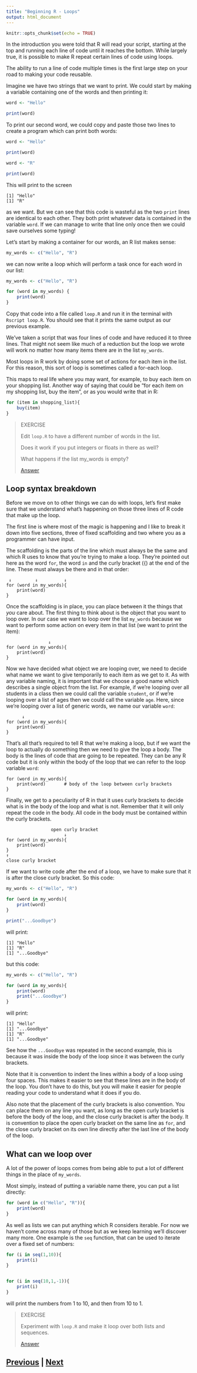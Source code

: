 ```yaml
---
title: "Beginning R - Loops"
output: html_document
---
```


```r
knitr::opts_chunk$set(echo = TRUE)
```

In the introduction you were told that R will read your script, starting at the 
top and running each line of code until it reaches the bottom. While largely true, 
it is possible to make R repeat certain lines of code using loops.

The ability to run a line of code multiple times is the first large step on 
your road to making your code reusable.

Imagine we have two strings that we want to print. We could start by making 
a variable containing one of the words and then printing it:

```R
word <- "Hello"

print(word)
```

To print our second word, we could copy and paste those two lines to 
create a program which can print both words:

```R
word <- "Hello"

print(word)

word <- "R"

print(word)
```

This will print to the screen

```
[1] "Hello"
[1] "R"
```

as we want. But we can see that this code is wasteful as the two `print` lines 
are identical to each other. They both print whatever data is contained in the 
variable `word`. If we can manage to write that line only once then we could 
save ourselves some typing!

Let's start by making a container for our words, an R list makes sense:

```R
my_words <- c("Hello", "R")
```

we can now write a loop which will perform a task once for each word in our list:

```R
my_words <- c("Hello", "R")

for (word in my_words) {
    print(word)
}
```

Copy that code into a file called `loop.R` and run it in the terminal with 
`Rscript loop.R`. You should see that it prints the same output as our previous example.

We've taken a script that was four lines of code and have reduced it to three lines. 
That might not seem like much of a reduction but the loop we wrote will work no 
matter how many items there are in the list `my_words`.

Most loops in R work by doing some set of actions for each item in the list. 
For this reason, this sort of loop is sometimes called a for-each loop.

This maps to real life where you may want, for example, to buy each item on 
your shopping list. Another way of saying that could 
be "for each item on my shopping list, buy the item", or as you would write 
that in R:

```R
for (item in shopping_list){
    buy(item)
}
```

> EXERCISE
>
> Edit `loop.R` to have a different number of words in the list.
> 
> Does it work if you put integers or floats in there as well?
>
> What happens if the list my_words is empty?
>
> [Answer](loops_answer01.html)

## Loop syntax breakdown

Before we move on to other things we can do with loops, let's first make sure 
that we understand what's happening on those three lines of R code that make up the loop.

The first line is where most of the magic is happening and I like to break it down 
into five sections, three of fixed scaffolding and two where you as a programmer can have input.

The scaffolding is the parts of the line which must always be the same and 
which R uses to know that you're trying to make a loop. They're pointed out 
here as the word `for`, the word `in` and the curly bracket ({) at the end of the line. 
These must always be there and in that order:

```
 ↓         ↓          ↓
for (word in my_words){
    print(word)
}
```

Once the scaffolding is in place, you can place between it the things that *you* 
care about. The first thing to think about is the object that you want to loop over. 
In our case we want to loop over the list `my_words` because we want to perform 
some action on every item in that list (we want to print the item):

```
                ↓
for (word in my_words){
    print(word)
}
```

Now we have decided what object we are looping over, we need to decide what 
name we want to give temporarily to each item as we get to it. As with 
any variable naming, it is important that we choose a good name which 
describes a single object from the list. For example, if we're looping 
over all students in a class then we could call the variable `student`, 
or if we're looping over a list of ages then we could call the variable `age`. 
Here, since we're looping over a list of generic words, we name our variable `word`:

```
      ↓
for (word in my_words){
    print(word)
}
```

That's all that's required to tell R that we're making a loop, but if we want 
the loop to actually do something then we need to give the loop a body. 
The body is the lines of code that are going to be repeated. They can be 
any R code but it is only within the body of the loop that we can refer 
to the loop variable `word`:

```
for (word in my_words){
    print(word)       # body of the loop between curly brackets
}
```

Finally, we get to a peculiarity of R in that it uses curly brackets to decide 
what is in the body of the loop and what is not. Remember that it will 
only repeat the code in the body. All code in the body must be 
contained within the curly brackets.

```
                 open curly bracket
                      ↓
for (word in my_words){
    print(word)
}
↑
close curly bracket
```

If we want to write code after the end of a loop, we have to make sure that 
it is after the close curly bracket. So this code:

```R
my_words <- c("Hello", "R")

for (word in my_words){
    print(word)
}

print("...Goodbye")
```

will print:

```
[1] "Hello"
[1] "R"
[1] "...Goodbye"
```

but this code:

```R
my_words <- c("Hello", "R")

for (word in my_words){
    print(word)
    print("...Goodbye")
}
```

will print:

```
[1] "Hello"
[1] "...Goodbye"
[1] "R"
[1] "...Goodbye"
```

See how the `...Goodbye` was repeated in the second example, this is because 
it was inside the body of the loop since it was between the curly brackets.

Note that it is convention to indent the lines within a body of a loop using 
four spaces. This makes it easier to see that these lines are in the body 
of the loop. You don't have to do this, but you will make it easier for 
people reading your code to understand what it does if you do.

Also note that the placement of the curly brackets is also convention. 
You can place them on any line you want, as long as the open curly bracket
is before the body of the loop, and the close curly bracket is after
the body. It is convention to place the open curly bracket on the 
same line as `for`, and the close curly bracket on its own line directly
after the last line of the body of the loop.

## What can we loop over

A lot of the power of loops comes from being able to put a lot of different things 
in the place of `my_words`.

Most simply, instead of putting a variable name there, you can put a list directly:

```R
for (word in c("Hello", "R")){
    print(word)
}
```

As well as lists we can put anything which R considers iterable. 
For now we haven't come across many of those but as we keep learning 
we'll discover many more. One example is the `seq` function, that can 
be used to iterate over a fixed set of numbers:

```R
for (i in seq(1,10)){
    print(i)
}


for (i in seq(10,1,-1)){
    print(i)
}
```

will print the numbers from 1 to 10, and then from 10 to 1.

> EXERCISE
> 
> Experiment with `loop.R` and make it loop over both lists and sequences.
>
> [Answer](loops_answer02.html)

## [Previous](lists.html) | [Next](conditionals.html)
